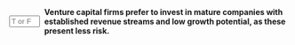 ::: {.question-block}

<form onsubmit="event.preventDefault(); checkAnswerBox('q99','F')" style="display: flex; align-items: center; gap: 8px;">
<input type="text" id="q99" name="q99" maxlength="1" placeholder="T or F"
         style="width: 55px;" data-correct-answer="F" /> <label for="q99"><strong>Venture capital firms prefer to invest in mature companies with established revenue streams and low growth potential, as these present less risk.</strong></label>
</form>

<div id="feedback-q99" class="feedback" data-status="" style="display:none;">
The sentence is FALSE: Venture capital firms specifically target early-stage, high-growth potential companies, even if they are pre-revenue, seeking significant returns on innovative but higher-risk ventures.
</div>
:::
